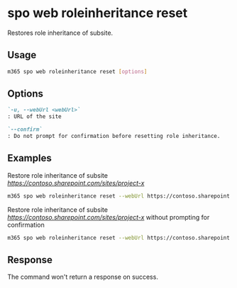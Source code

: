 
# spo web roleinheritance reset

Restores role inheritance of subsite.

## Usage

```sh
m365 spo web roleinheritance reset [options]
```

## Options

```md definition-list
`-u, --webUrl <webUrl>`
: URL of the site

`--confirm`
: Do not prompt for confirmation before resetting role inheritance.
```

<Global />

## Examples

Restore role inheritance of subsite _https://contoso.sharepoint.com/sites/project-x_

```sh
m365 spo web roleinheritance reset --webUrl https://contoso.sharepoint.com/sites/project-x
```

Restore role inheritance of subsite _https://contoso.sharepoint.com/sites/project-x_ without prompting for confirmation

```sh
m365 spo web roleinheritance reset --webUrl https://contoso.sharepoint.com/sites/project-x --confirm
```

## Response

The command won't return a response on success.
